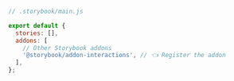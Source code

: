 ```js
// .storybook/main.js

export default {
  stories: [],
  addons: [
    // Other Storybook addons
    '@storybook/addon-interactions', // 👈 Register the addon
  ],
};
```
